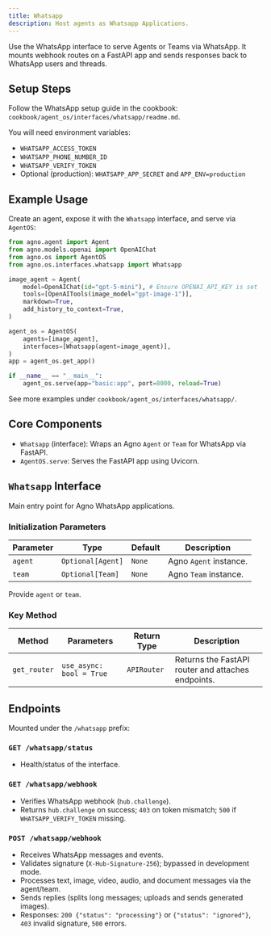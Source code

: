 ```yaml
---
title: Whatsapp
description: Host agents as Whatsapp Applications.
---
```


Use the WhatsApp interface to serve Agents or Teams via WhatsApp. It mounts webhook routes on a FastAPI app and sends responses back to WhatsApp users and threads.

## Setup Steps

Follow the WhatsApp setup guide in the cookbook: `cookbook/agent_os/interfaces/whatsapp/readme.md`.

You will need environment variables:

- `WHATSAPP_ACCESS_TOKEN`
- `WHATSAPP_PHONE_NUMBER_ID`
- `WHATSAPP_VERIFY_TOKEN`
- Optional (production): `WHATSAPP_APP_SECRET` and `APP_ENV=production`

## Example Usage

Create an agent, expose it with the `Whatsapp` interface, and serve via `AgentOS`:

```python
from agno.agent import Agent
from agno.models.openai import OpenAIChat
from agno.os import AgentOS
from agno.os.interfaces.whatsapp import Whatsapp

image_agent = Agent(
    model=OpenAIChat(id="gpt-5-mini"), # Ensure OPENAI_API_KEY is set
    tools=[OpenAITools(image_model="gpt-image-1")],
    markdown=True,
    add_history_to_context=True,
)

agent_os = AgentOS(
    agents=[image_agent],
    interfaces=[Whatsapp(agent=image_agent)],
)
app = agent_os.get_app()

if __name__ == "__main__":
    agent_os.serve(app="basic:app", port=8000, reload=True)
```

See more examples under `cookbook/agent_os/interfaces/whatsapp/`.

## Core Components

- `Whatsapp` (interface): Wraps an Agno `Agent` or `Team` for WhatsApp via FastAPI.
- `AgentOS.serve`: Serves the FastAPI app using Uvicorn.

## `Whatsapp` Interface

Main entry point for Agno WhatsApp applications.

### Initialization Parameters

| Parameter | Type              | Default | Description            |
| --------- | ----------------- | ------- | ---------------------- |
| `agent`   | `Optional[Agent]` | `None`  | Agno `Agent` instance. |
| `team`    | `Optional[Team]`  | `None`  | Agno `Team` instance.  |

Provide `agent` or `team`.

### Key Method

| Method       | Parameters               | Return Type | Description                                        |
| ------------ | ------------------------ | ----------- | -------------------------------------------------- |
| `get_router` | `use_async: bool = True` | `APIRouter` | Returns the FastAPI router and attaches endpoints. |

## Endpoints

Mounted under the `/whatsapp` prefix:

### `GET /whatsapp/status`

- Health/status of the interface.

### `GET /whatsapp/webhook`

- Verifies WhatsApp webhook (`hub.challenge`).
- Returns `hub.challenge` on success; `403` on token mismatch; `500` if `WHATSAPP_VERIFY_TOKEN` missing.

### `POST /whatsapp/webhook`

- Receives WhatsApp messages and events.
- Validates signature (`X-Hub-Signature-256`); bypassed in development mode.
- Processes text, image, video, audio, and document messages via the agent/team.
- Sends replies (splits long messages; uploads and sends generated images).
- Responses: `200 {"status": "processing"}` or `{"status": "ignored"}`, `403` invalid signature, `500` errors.

